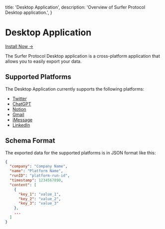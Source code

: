   title: 'Desktop Application',
  description:
    'Overview of Surfer Protocol Desktop application.',
}


# Desktop Application

[Install Now →](/desktop/installation)


The Surfer Protocol Desktop application is a cross-platform application that allows you to easily export your data.

## Supported Platforms 

The Desktop Application currently supports the following platforms:

- [Twitter](/desktop/platforms/twitter)
- [ChatGPT](/desktop/platforms/chatgpt)
- [Notion](/desktop/platforms/notion)
- [Gmail](/desktop/platforms/gmail)
- [iMessage](/desktop/platforms/imessage)
- [LinkedIn](/desktop/platforms/linkedin)

## Schema Format

The exported data for the supported platforms is in JSON format like this:

```json
{
  "company": "Company Name",
  "name": "Platform Name",
  "runID": "platform-run-id",
  "timestamp": 1234567890,
  "content": [ 
    {
      "key_1": "value_1",
      "key_2": "value_2",
      "key_3": "value_3"
    },
    ...
  ]
}
```